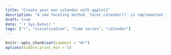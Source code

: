 ```yaml
---
title: "Create your own calendar with ggplot2"
description: "A new faceting method `facet_calendar()` is implemented."
draft: true
date: "`r Sys.Date()`"
tags: ["r", "visualisation", "time series", "calendar"]
---
```


```r
knitr::opts_chunk$set(comment = "#>")
options(tibble.print_min = 5)
```

